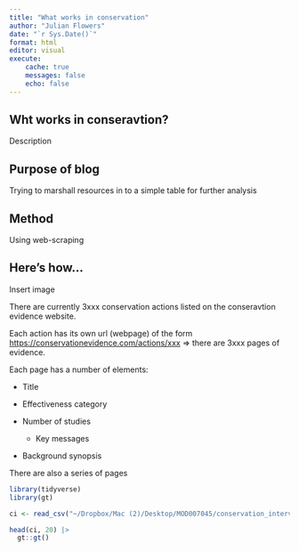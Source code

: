 ```yaml
---
title: "What works in conservation"
author: "Julian Flowers"
date: "`r Sys.Date()`"
format: html
editor: visual
execute:
    cache: true
    messages: false
    echo: false
---
```


## Wht works in conseravtion?

Description

## Purpose of blog

Trying to marshall resources in to a simple table for further analysis

## Method

Using web-scraping

## Here's how...

Insert image

There are currently 3xxx conservation actions listed on the conseravtion evidence website.

Each action has its own url (webpage) of the form <https://conservationevidence.com/actions/xxx> =\> there are 3xxx pages of evidence.

Each page has a number of elements:

-   Title

-   Effectiveness category

-   Number of studies

    -   Key messages

-   Background synopsis

There are also a series of pages

```r

library(tidyverse)
library(gt)

ci <- read_csv("~/Dropbox/Mac (2)/Desktop/MOD007045/conservation_interventions.csv", show_col_types = FALSE)

head(ci, 20) |>
  gt::gt()

```
